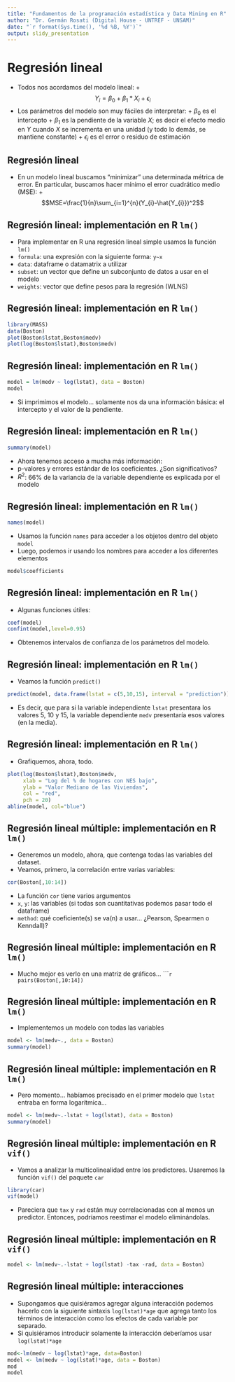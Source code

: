 ```yaml
---
title: "Fundamentos de la programación estadística y Data Mining en R"
author: "Dr. Germán Rosati (Digital House - UNTREF - UNSAM)"
date: "`r format(Sys.time(), '%d %B, %Y')`"
output: slidy_presentation
---
```


# Regresión lineal
* Todos nos acordamos del modelo lineal:
        +$$Y_{i}=\beta_{0} + \beta_{1}*X_{i} + \epsilon_{i}$$
* Los parámetros del modelo son muy fáciles de interpretar:
        + $\beta_{0}$ es el intercepto
        + $\beta_{1}$ es la pendiente de la variable $X$; es decir el efecto medio en $Y$ cuando $X$ se incrementa en una unidad (y todo lo demás, se mantiene constante)
        + $\epsilon_{i}$ es el error o residuo de estimación

## Regresión lineal
* En un modelo lineal buscamos "minimizar" una determinada métrica de error. En particular, buscamos hacer mínimo el error cuadrático medio (MSE):
        + $$MSE=\frac{1}{n}\sum_{i=1}^{n}(Y_{i}-\hat{Y_{i}})^2$$


## Regresión lineal: implementación en R ``lm()``
* Para implementar en R una regresión lineal simple usamos la función ``lm()``
* ``formula``: una expresión con la siguiente forma: ``y~x``
* ``data``: dataframe o datamatrix a utilizar
* ``subset``: un vector que define un subconjunto de datos a usar en el modelo
* ``weights``: vector que define pesos para la regresión (WLNS)

## Regresión lineal: implementación en R ``lm()``
```r
library(MASS)
data(Boston)
plot(Boston$lstat,Boston$medv)
plot(log(Boston$lstat),Boston$medv)
```


## Regresión lineal: implementación en R ``lm()``
```r
model = lm(medv ~ log(lstat), data = Boston) 
model
```
* Si imprimimos el modelo... solamente nos da una información básica: el intercepto y el valor de la pendiente.

## Regresión lineal: implementación en R ``lm()``
```r
summary(model)
```
* Ahora tenemos acceso a mucha más información:
* p-valores y errores estándar de los coeficientes. ¿Son significativos?
* $R^2$: 66% de la variancia de la variable dependiente es explicada por el modelo
        
## Regresión lineal: implementación en R ``lm()``
```r
names(model)
```
* Usamos la función ``names`` para acceder a los objetos dentro del objeto ``model``
* Luego, podemos ir usando los nombres para acceder a los diferentes elementos
```r
model$coefficients
```

## Regresión lineal: implementación en R ``lm()``
* Algunas funciones útiles:
```r
coef(model)
confint(model,level=0.95)
```
* Obtenemos intervalos de confianza de los parámetros del modelo.

## Regresión lineal: implementación en R ``lm()``
* Veamos la función ``predict()``
```r
predict(model, data.frame(lstat = c(5,10,15), interval = "prediction"))
```
* Es decir, que para si la variable independiente ``lstat`` presentara los valores 5, 10 y 15, la variable dependiente ``medv`` presentaría esos valores (en la media).

## Regresión lineal: implementación en R ``lm()``
* Grafiquemos, ahora, todo.
```r
plot(log(Boston$lstat),Boston$medv,
     xlab = "Log del % de hogares con NES bajo", 
     ylab = "Valor Mediano de las Viviendas", 
     col = "red", 
     pch = 20)
abline(model, col="blue")
```

## Regresión lineal múltiple: implementación en R ``lm()``
* Generemos un modelo, ahora, que contenga todas las variables del dataset.
* Veamos, primero, la correlación entre varias variables: 
```r
cor(Boston[,10:14])
```
* La función ``cor`` tiene varios argumentos
* ``x``, ``y``: las variables (si todas son cuantitativas podemos pasar todo el dataframe)
* ``method``: qué coeficiente(s) se va(n) a usar... ¿Pearson, Spearmen o Kenndall)?

## Regresión lineal múltiple: implementación en R ``lm()``
* Mucho mejor es verlo en una matriz de gráficos...
``````r
pairs(Boston[,10:14])
```

## Regresión lineal múltiple: implementación en R ``lm()``
* Implementemos un modelo con todas las variables
```r
model <- lm(medv~., data = Boston)
summary(model)
```

## Regresión lineal múltiple: implementación en R ``lm()``
* Pero momento... habíamos precisado en el primer modelo que ``lstat`` entraba en forma logarítmica...
```r
model <- lm(medv~.-lstat + log(lstat), data = Boston)
summary(model)
```

## Regresión lineal múltiple: implementación en R ``vif()``
* Vamos a analizar la multicolinealidad entre los predictores. Usaremos la función ``vif()`` del paquete ``car``
```r
library(car)
vif(model)
```
* Pareciera que ``tax`` y ``rad`` están muy correlacionadas con al menos un predictor. Entonces, podríamos reestimar el modelo eliminándolas.

## Regresión lineal múltiple: implementación en R ``vif()``
```r
model <- lm(medv~.-lstat + log(lstat) -tax -rad, data = Boston)
```

## Regresión lineal múltiple: interacciones 
* Supongamos que quisiéramos agregar alguna interacción podemos hacerlo con la siguiente sintaxis ``log(lstat)*age`` que agrega tanto los términos de interacción como los efectos de cada variable por separado. 
* Si quisiéramos introducir solamente la interacción deberíamos usar ``log(lstat)*age``
```r
mod<-lm(medv ~ log(lstat)*age, data=Boston)
model <- lm(medv ~ log(lstat)*age, data = Boston)
mod
model
```
